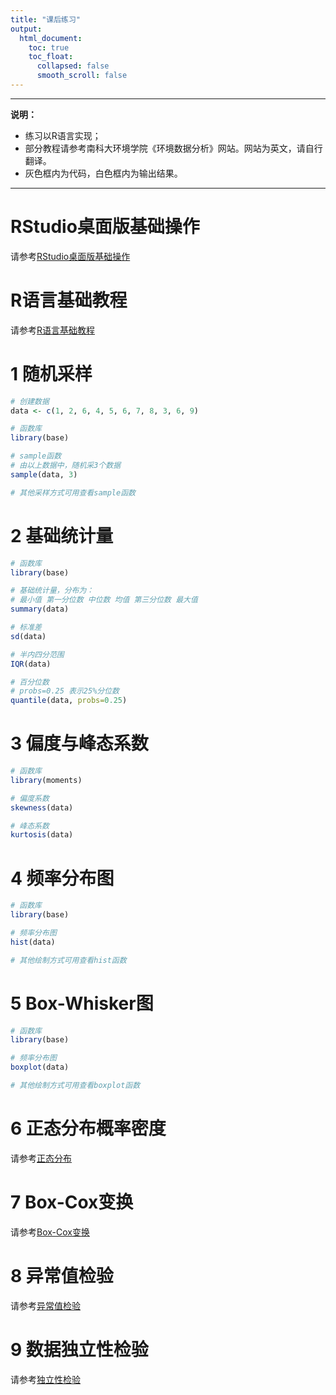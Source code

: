 ```yaml
---
title: "课后练习"
output:
  html_document:
    toc: true
    toc_float:
      collapsed: false
      smooth_scroll: false
---
```


***

**说明：** 

+ 练习以R语言实现；
+ 部分教程请参考南科大环境学院《环境数据分析》网站。网站为英文，请自行翻译。
+ 灰色框内为代码，白色框内为输出结果。

***

# RStudio桌面版基础操作

请参考[RStudio桌面版基础操作](https://zhu-group.github.io/ese335/S01.html#First_look_at_RStudio)

# R语言基础教程

请参考[R语言基础教程](https://zhu-group.github.io/ese335/S01.html#Quick_R_tutorial)

# 1 随机采样

```r
# 创建数据
data <- c(1, 2, 6, 4, 5, 6, 7, 8, 3, 6, 9)

# 函数库
library(base)

# sample函数
# 由以上数据中，随机采3个数据
sample(data, 3)

# 其他采样方式可用查看sample函数
```

# 2 基础统计量

```r
# 函数库
library(base)

# 基础统计量，分布为：
# 最小值 第一分位数 中位数 均值 第三分位数 最大值 
summary(data)

# 标准差
sd(data)

# 半内四分范围
IQR(data)

# 百分位数
# probs=0.25 表示25%分位数
quantile(data, probs=0.25)
```

# 3 偏度与峰态系数

```r
# 函数库
library(moments)

# 偏度系数
skewness(data)

# 峰态系数
kurtosis(data)
```

# 4 频率分布图

```r
# 函数库
library(base)

# 频率分布图
hist(data)

# 其他绘制方式可用查看hist函数
```

# 5 Box-Whisker图

```r
# 函数库
library(base)

# 频率分布图
boxplot(data)

# 其他绘制方式可用查看boxplot函数
```

# 6 正态分布概率密度

请参考[正态分布](https://zhu-group.github.io/ese335/S05.html#Normal_distribution)

# 7 Box-Cox变换

请参考[Box-Cox变换](https://zhu-group.github.io/ese335/S05.html#Normal_transformation)

# 8 异常值检验

请参考[异常值检验](https://zhu-group.github.io/ese335/S09.html#Outliers)

# 9 数据独立性检验

请参考[独立性检验](https://zhu-group.github.io/ese335/S09.html#Independence)


